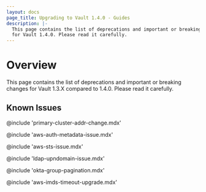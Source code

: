 ```yaml
---
layout: docs
page_title: Upgrading to Vault 1.4.0 - Guides
description: |-
  This page contains the list of deprecations and important or breaking changes
  for Vault 1.4.0. Please read it carefully.
---
```


# Overview

This page contains the list of deprecations and important or breaking changes
for Vault 1.3.X compared to 1.4.0. Please read it carefully.

## Known Issues

@include 'primary-cluster-addr-change.mdx'

@include 'aws-auth-metadata-issue.mdx'

@include 'aws-sts-issue.mdx'

@include 'ldap-upndomain-issue.mdx'

@include 'okta-group-pagination.mdx'

@include 'aws-imds-timeout-upgrade.mdx'
